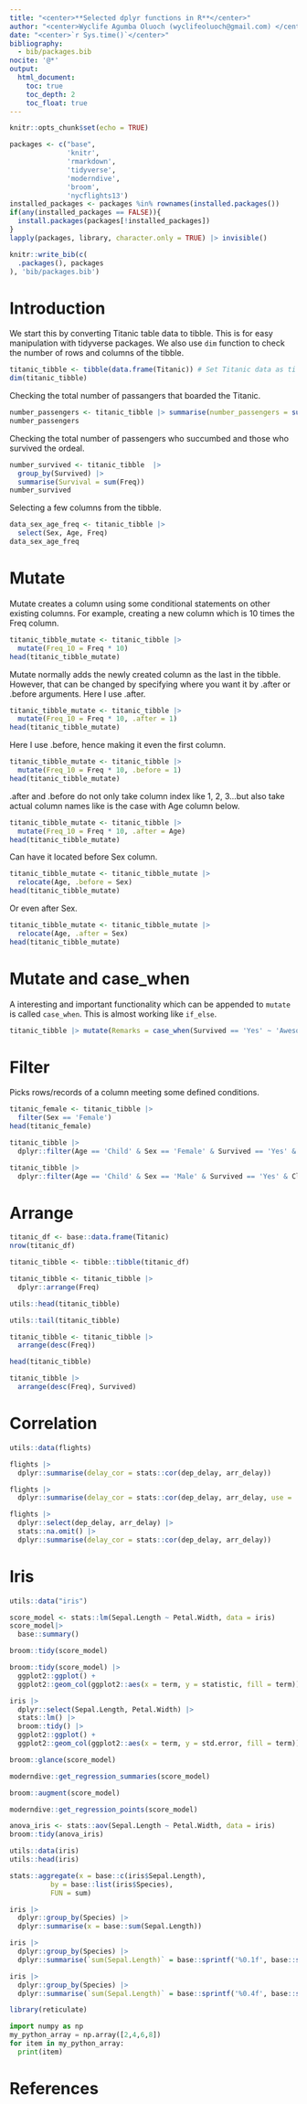 ```yaml
---
title: "<center>**Selected dplyr functions in R**</center>"
author: "<center>Wyclife Agumba Oluoch (wyclifeoluoch@gmail.com) </center>"
date: "<center>`r Sys.time()`</center>"
bibliography: 
  - bib/packages.bib
nocite: '@*'
output: 
  html_document:
    toc: true
    toc_depth: 2
    toc_float: true
---
```


```r
knitr::opts_chunk$set(echo = TRUE)
```


```r
packages <- c("base",
              'knitr',
              'rmarkdown',
              'tidyverse',
              'moderndive',
              'broom',
              'nycflights13')
installed_packages <- packages %in% rownames(installed.packages())
if(any(installed_packages == FALSE)){
  install.packages(packages[!installed_packages])
}
lapply(packages, library, character.only = TRUE) |> invisible()
```

```r
knitr::write_bib(c(
  .packages(), packages
), 'bib/packages.bib')
```

# Introduction

We start this by converting Titanic table data to tibble. This is for easy manipulation with tidyverse packages. We also use `dim` function to check the number of rows and columns of the tibble. 

```r
titanic_tibble <- tibble(data.frame(Titanic)) # Set Titanic data as ti
dim(titanic_tibble)
```

Checking the total number of passangers that boarded the Titanic.

```r
number_passengers <- titanic_tibble |> summarise(number_passengers = sum(Freq))
number_passengers
```

Checking the total number of passengers who succumbed and those who survived the ordeal.

```r
number_survived <- titanic_tibble  |>  
  group_by(Survived) |>
  summarise(Survival = sum(Freq))
number_survived
```
Selecting a few columns from the tibble.

```r
data_sex_age_freq <- titanic_tibble |> 
  select(Sex, Age, Freq)
data_sex_age_freq
```

# Mutate

Mutate creates a column using some conditional statements on other existing columns. For example, creating a new column which is 10 times the Freq column.

```r
titanic_tibble_mutate <- titanic_tibble |> 
  mutate(Freq_10 = Freq * 10)
head(titanic_tibble_mutate)
```

Mutate normally adds the newly created column as the last in the tibble. However, that can be changed by specifying where you want it by .after or .before arguments. Here I use .after.

```r
titanic_tibble_mutate <- titanic_tibble |> 
  mutate(Freq_10 = Freq * 10, .after = 1)
head(titanic_tibble_mutate)
```

Here I use .before, hence making it even the first column.

```r
titanic_tibble_mutate <- titanic_tibble |> 
  mutate(Freq_10 = Freq * 10, .before = 1)
head(titanic_tibble_mutate)
```

.after and .before do not only take column index like 1, 2, 3...but also take actual column names like is the case with Age column below.

```r
titanic_tibble_mutate <- titanic_tibble |> 
  mutate(Freq_10 = Freq * 10, .after = Age) 
head(titanic_tibble_mutate)
```

Can have it located before Sex column.

```r
titanic_tibble_mutate <- titanic_tibble_mutate |> 
  relocate(Age, .before = Sex)  
head(titanic_tibble_mutate)
```

Or even after Sex.

```r
titanic_tibble_mutate <- titanic_tibble_mutate |> 
  relocate(Age, .after = Sex)
head(titanic_tibble_mutate)
```

# Mutate and case_when

A interesting and important functionality which can be appended to `mutate` is called `case_when`. This is almost working like `if_else`.

```r
titanic_tibble |> mutate(Remarks = case_when(Survived == 'Yes' ~ 'Awesome, you made it', Survived == 'No' ~ 'RIP', TRUE ~ 'Wishing you well')) |> group_by(Remarks) |> summarise(Number = sum(Freq))
```

# Filter

Picks rows/records of a column meeting some defined conditions.

```r
titanic_female <- titanic_tibble |> 
  filter(Sex == 'Female') 
head(titanic_female) 
```

```r
titanic_tibble |> 
  dplyr::filter(Age == 'Child' & Sex == 'Female' & Survived == 'Yes' & Class == '1st')
```

```r
titanic_tibble |> 
  dplyr::filter(Age == 'Child' & Sex == 'Male' & Survived == 'Yes' & Class == '1st')
```

# Arrange

```r
titanic_df <- base::data.frame(Titanic) 
nrow(titanic_df)
```

```r
titanic_tibble <- tibble::tibble(titanic_df)
```

```r
titanic_tibble <- titanic_tibble |> 
  dplyr::arrange(Freq)
```


```r
utils::head(titanic_tibble) 
```


```r
utils::tail(titanic_tibble)
```

```r
titanic_tibble <- titanic_tibble |> 
  arrange(desc(Freq)) 
```


```r
head(titanic_tibble)
```


```r
titanic_tibble |> 
  arrange(desc(Freq), Survived)
```

# Correlation

```r
utils::data(flights)
```


```r
flights |> 
  dplyr::summarise(delay_cor = stats::cor(dep_delay, arr_delay))
```


```r
flights |> 
  dplyr::summarise(delay_cor = stats::cor(dep_delay, arr_delay, use = 'complete.obs'))
```


```r
flights |> 
  dplyr::select(dep_delay, arr_delay) |>
  stats::na.omit() |> 
  dplyr::summarise(delay_cor = stats::cor(dep_delay, arr_delay))
```

# Iris

```r
utils::data("iris")
```


```r
score_model <- stats::lm(Sepal.Length ~ Petal.Width, data = iris) 
score_model|> 
  base::summary()
```

```r
broom::tidy(score_model)
```


```r
broom::tidy(score_model) |>
  ggplot2::ggplot() + 
  ggplot2::geom_col(ggplot2::aes(x = term, y = statistic, fill = term))
```


```r
iris |> 
  dplyr::select(Sepal.Length, Petal.Width) |> 
  stats::lm() |> 
  broom::tidy() |> 
  ggplot2::ggplot() + 
  ggplot2::geom_col(ggplot2::aes(x = term, y = std.error, fill = term))
```


```r
broom::glance(score_model)
```


```r
moderndive::get_regression_summaries(score_model) 
```


```r
broom::augment(score_model)
```


```r
moderndive::get_regression_points(score_model)
```


```r
anova_iris <- stats::aov(Sepal.Length ~ Petal.Width, data = iris)
broom::tidy(anova_iris)
```


```r
utils::data(iris) 
utils::head(iris)
```


```r
stats::aggregate(x = base::c(iris$Sepal.Length), 
          by = base::list(iris$Species), 
          FUN = sum)
```


```r
iris |> 
  dplyr::group_by(Species) |> 
  dplyr::summarise(x = base::sum(Sepal.Length))
```

```r
iris |> 
  dplyr::group_by(Species) |> 
  dplyr::summarise(`sum(Sepal.Length)` = base::sprintf('%0.1f', base::sum(Sepal.Length)))
```

```r
iris |> 
  dplyr::group_by(Species) |> 
  dplyr::summarise(`sum(Sepal.Length)` = base::sprintf('%0.4f', base::sum(Sepal.Length)))
```

```r
library(reticulate)
```


```python
import numpy as np
my_python_array = np.array([2,4,6,8])
for item in my_python_array:
  print(item)
```

# References